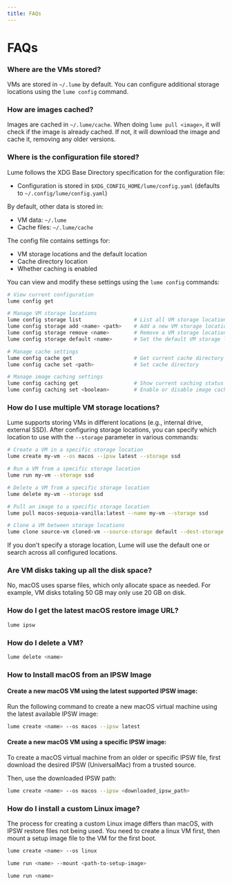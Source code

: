 ```yaml
---
title: FAQs
---
```

# FAQs

### Where are the VMs stored?

VMs are stored in `~/.lume` by default. You can configure additional storage locations using the `lume config` command.

### How are images cached?

Images are cached in `~/.lume/cache`. When doing `lume pull <image>`, it will check if the image is already cached. If not, it will download the image and cache it, removing any older versions.

### Where is the configuration file stored?

Lume follows the XDG Base Directory specification for the configuration file:

- Configuration is stored in `$XDG_CONFIG_HOME/lume/config.yaml` (defaults to `~/.config/lume/config.yaml`)

By default, other data is stored in:
- VM data: `~/.lume`
- Cache files: `~/.lume/cache`

The config file contains settings for:
- VM storage locations and the default location
- Cache directory location
- Whether caching is enabled

You can view and modify these settings using the `lume config` commands:

```bash
# View current configuration
lume config get

# Manage VM storage locations
lume config storage list                 # List all VM storage locations
lume config storage add <name> <path>    # Add a new VM storage location
lume config storage remove <name>        # Remove a VM storage location
lume config storage default <name>       # Set the default VM storage location

# Manage cache settings
lume config cache get                    # Get current cache directory
lume config cache set <path>             # Set cache directory

# Manage image caching settings
lume config caching get                  # Show current caching status
lume config caching set <boolean>        # Enable or disable image caching
```

### How do I use multiple VM storage locations?

Lume supports storing VMs in different locations (e.g., internal drive, external SSD). After configuring storage locations, you can specify which location to use with the `--storage` parameter in various commands:

```bash
# Create a VM in a specific storage location
lume create my-vm --os macos --ipsw latest --storage ssd

# Run a VM from a specific storage location
lume run my-vm --storage ssd

# Delete a VM from a specific storage location
lume delete my-vm --storage ssd

# Pull an image to a specific storage location
lume pull macos-sequoia-vanilla:latest --name my-vm --storage ssd

# Clone a VM between storage locations
lume clone source-vm cloned-vm --source-storage default --dest-storage ssd
```

If you don't specify a storage location, Lume will use the default one or search across all configured locations.

### Are VM disks taking up all the disk space?

No, macOS uses sparse files, which only allocate space as needed. For example, VM disks totaling 50 GB may only use 20 GB on disk.

### How do I get the latest macOS restore image URL?

```bash
lume ipsw
```

### How do I delete a VM?

```bash
lume delete <name>
```

### How to Install macOS from an IPSW Image

#### Create a new macOS VM using the latest supported IPSW image:
Run the following command to create a new macOS virtual machine using the latest available IPSW image:

```bash
lume create <name> --os macos --ipsw latest
```

#### Create a new macOS VM using a specific IPSW image:
To create a macOS virtual machine from an older or specific IPSW file, first download the desired IPSW (UniversalMac) from a trusted source.

Then, use the downloaded IPSW path:

```bash
lume create <name> --os macos --ipsw <downloaded_ipsw_path>
```

### How do I install a custom Linux image?

The process for creating a custom Linux image differs than macOS, with IPSW restore files not being used. You need to create a linux VM first, then mount a setup image file to the VM for the first boot.

```bash
lume create <name> --os linux

lume run <name> --mount <path-to-setup-image>

lume run <name>
```
